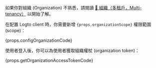 如果你對組織 (Organization) 不熟悉，請閱讀 [🏢 組織（多租戶，Multi-tenancy）](/organizations) 以開始了解。

在配置 Logto client 時，你需要新增 <code>{props.organizationScope}</code> 權限範圍 (scope)：

{props.configOrganizationCode}

使用者登入後，你可以為使用者獲取組織權杖 (organization token)：

{props.getOrganizationAccessTokenCode}
